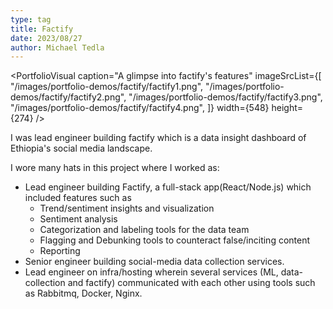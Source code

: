 ```yaml
---
type: tag
title: Factify
date: 2023/08/27
author: Michael Tedla
---
```



<PortfolioVisual
  caption="A glimpse into factify's features"
  imageSrcList={[
    "/images/portfolio-demos/factify/factify1.png",
    "/images/portfolio-demos/factify/factify2.png",
    "/images/portfolio-demos/factify/factify3.png",
    "/images/portfolio-demos/factify/factify4.png",
  ]}
  width={548}
  height={274}
/>

I was lead engineer building factify which is a data insight dashboard of Ethiopia's social media landscape.

I wore many hats in this project where I worked as:

- Lead engineer building Factify, a full-stack app(React/Node.js) which included features such as
  - Trend/sentiment insights and visualization
  - Sentiment analysis
  - Categorization and labeling tools for the data team
  - Flagging and Debunking tools to counteract false/inciting content
  - Reporting
- Senior engineer building social-media data collection services.
- Lead engineer on infra/hosting wherein several services (ML, data-collection and factify) communicated with each other using tools such as Rabbitmq, Docker, Nginx.
